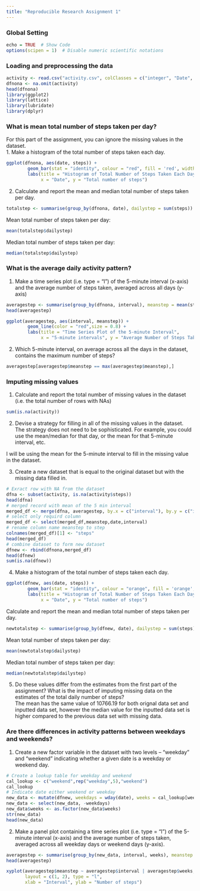 ```yaml
---
title: "Reproducible Research Assignment 1"
---
```

### Global Setting  

```r
echo = TRUE  # Show Code
options(scipen = 1)  # Disable numeric scientific notations
```
### Loading and preprocessing the data  

```r
activity <- read.csv("activity.csv", colClasses = c("integer", "Date", "integer"))
dfnona <- na.omit(activity)
head(dfnona)
library(ggplot2)
library(lattice)
library(lubridate)
library(dplyr)
```

### What is mean total number of steps taken per day?  
For this part of the assignment, you can ignore the missing values in the dataset.   
 1. Make a histogram of the total number of steps taken each day.
```r
ggplot(dfnona, aes(date, steps)) + 
        geom_bar(stat = "identity", colour = "red", fill = 'red', width = 0.7) + 
        labs(title = "Histogram of Total Number of Steps Taken Each Day", 
             x = "Date", y = "Total number of steps")
```  
 
 2. Calculate and report the mean and median total number of steps taken per day.  
```r

totalstep <- summarise(group_by(dfnona, date), dailystep = sum(steps))

``` 
Mean total number of steps taken per day:
```r
mean(totalstep$dailystep)
```
Median total number of steps taken per day:
```r
median(totalstep$dailystep)
```  

### What is the average daily activity pattern?
 1. Make a time series plot (i.e. type = "l") of the 5-minute interval (x-axis) and the average number of steps taken, averaged across all days (y-axis)  

```r

averagestep <- summarise(group_by(dfnona, interval), meanstep = mean(steps))
head(averagestep)

ggplot(averagestep, aes(interval, meanstep)) + 
        geom_line(color = "red",size = 0.8) + 
        labs(title = "Time Series Plot of the 5-minute Interval", 
             x = "5-minute intervals", y = "Average Number of Steps Taken")

``` 

 2. Which 5-minute interval, on average across all the days in the dataset, contains the maximum number of steps?  

```r
averagestep[averagestep$meanstep == max(averagestep$meanstep),]
```  

### Imputing missing values  
 1. Calculate and report the total number of missing values in the dataset (i.e. the total number of rows with NAs)  

```r
sum(is.na(activity))
```  

 2. Devise a strategy for filling in all of the missing values in the dataset. The strategy does not need to be sophisticated. For example, you could use the mean/median for that day, or the mean for that 5-minute interval, etc.  

I will be using the mean for the 5-minute interval to fill in the missing value in the dataset.  

 3. Create a new dataset that is equal to the original dataset but with the missing data filled in.  

```r
# Exract row with NA from the dataset
dfna <- subset(activity, is.na(activity$steps))
head(dfna)
# merged record with mean of the 5 min interval
merged_df <- merge(dfna, averagestep, by.x = c("interval"), by.y = c("interval"))
# select only requird column
merged_df <- select(merged_df,meanstep,date,interval)
# rename column name meanstep to step
colnames(merged_df)[1] <- "steps"
head(merged_df)
# combine dataset to form new dataset
dfnew <- rbind(dfnona,merged_df)
head(dfnew)
sum(is.na(dfnew))
```  
 4. Make a histogram of the total number of steps taken each day.    

```r
ggplot(dfnew, aes(date, steps)) + 
        geom_bar(stat = "identity", colour = "orange", fill = 'orange', width = 0.7) + 
        labs(title = "Histogram of Total Number of Steps Taken Each Day (Imputted data)", 
             x = "Date", y = "Total number of steps")
```  

Calculate and report the mean and median total number of steps taken per day.
```r
newtotalstep <- summarise(group_by(dfnew, date), dailystep = sum(steps))
```  

Mean total number of steps taken per day:  
```r
mean(newtotalstep$dailystep)
```  

Median total number of steps taken per day:
```r
median(newtotalstep$dailystep)
```  

 5. Do these values differ from the estimates from the first part of the assignment? What is the impact of imputing missing data on the estimates of the total daily number of steps?  
The mean has the same value of 10766.19 for both orignal data set and inputted data set, however the median value for the inputted data set is higher compared to the previous data set with missing data.  

### Are there differences in activity patterns between weekdays and weekends?  
 1. Create a new factor variable in the dataset with two levels – “weekday” and “weekend” indicating whether a given date is a weekday or weekend day.  

```r
# Create a lookup table for weekday and weekend
cal_lookup <- c("weekend",rep("weekday",5),"weekend")
cal_lookup
# Indicate date either weekend or weekday
new_data <- mutate(dfnew, weekdays = wday(date), weeks = cal_lookup[weekdays])
new_data <- select(new_data, -weekdays)
new_data$weeks <- as.factor(new_data$weeks)
str(new_data)
head(new_data) 
```  

 2. Make a panel plot containing a time series plot (i.e. type = "l") of the 5-minute interval (x-axis) and the average number of steps taken, averaged across all weekday days or weekend days (y-axis).

```r
averagestep <- summarise(group_by(new_data, interval, weeks), meanstep = mean(steps))
head(averagestep)

xyplot(averagestep$meanstep ~ averagestep$interval | averagestep$weeks, 
       layout = c(1, 2), type = "l", 
       xlab = "Interval", ylab = "Number of steps")
```



